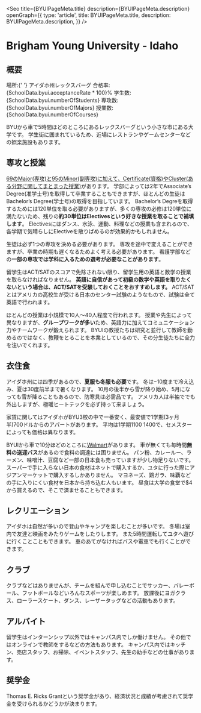 
<Seo
  title={BYUIPageMeta.title}
  description={BYUIPageMeta.description}
  openGraph={{
    type: 'article',
    title: BYUIPageMeta.title,
    description: BYUIPageMeta.description,
  }}
/>


# Brigham Young University - Idaho


## 概要

<SplitPane>
  <Pane>
    <NextImage
      className='h-80'
      src={byuiLogoImage}
      alt='BYUI Logo'
      placeholder='blur'
      layout='fill'
      objectFit='scale-down'
    />
  </Pane>
  <Pane>
    <MDX.ul>
      <MDX.li>
        <span className='font-bold'>場所</span>:{' '}
        <MDX.a href='https://www.google.com/maps/place/Brigham+Young+University-Idaho/@43.814414,-111.7854437,17z/data=!3m1!4b1!4m5!3m4!1s0x53540b03dc48a5cf:0x1e5534d3c38ef412!8m2!3d43.8144101!4d-111.783255'>
          アイダホ州レックスバーグ
        </MDX.a>
      </MDX.li>
      <MDX.li><span className='font-bold'>合格率</span>: <Digit>{SchoolData.byui.acceptanceRate * 100}</Digit>%</MDX.li>
      <MDX.li><span className='font-bold'>学生数</span>: <Digit>{SchoolData.byui.numberOfStudents}</Digit></MDX.li>
      <MDX.li><span className='font-bold'>専攻数</span>: <Digit>{SchoolData.byui.numberOfMajors}</Digit></MDX.li>
      <MDX.li><span className='font-bold'>授業数</span>: <Digit>{SchoolData.byui.numberOfCourses}</Digit></MDX.li>
     </MDX.ul>
  </Pane>
</SplitPane>

BYUから車で5時間ほどのところにあるレックスバーグという小さな市にある大学です。
学生街に囲まれているため、近場にレストランやゲームセンターなどの娯楽施設もあります。


## 専攻と授業

<div className='pt-8 pb-4 md:float-left'>
  <PhotoViewer
    colorClass='bg-gradient-to-br from-byui to-byui-dark'
    images={[
      {
        src: byuiClassImage,
        alt: 'BYUI 授業風景',
        citation: 'https://www.byui.edu/foundations/for-students/course-requirements/fdwld101-world-foundations-i',
        placeholder: 'blur',
        layout: 'fill',
        objectFit: 'cover',
      },
    ]}
  />
</div>

[69のMajor(専攻)と95のMinor(副専攻)に加えて、Certificate(資格)やCluster(ある分野に関してまとまった授業)](https://www.byui.edu/catalog#/programs)があります。
学部によっては2年でAssociate’s Degree(准学士号)を取得して卒業することもできますが、ほとんどの生徒はBachelor’s Degree(学士号)の取得を目指しています。
Bachelor’s Degreを取得するためには120単位を取る必要がありますが、多くの専攻の必修は120単位に満たないため、残りの**約30単位はElectivesという好きな授業を取ることで補填します**。
Electivesにはダンス、水泳、運動、料理などの授業も含まれるので、各学期で気晴らしにElectiveを散りばめるのが効果的かもしれません。

生徒は必ず1つの専攻を決める必要があります。
専攻を途中で変えることができますが、卒業の時期も遅くなるためよく考える必要があります。
看護学部などの**一部の専攻では学科に入るための選考が必要なことがあります**。

留学生はACT/SATのスコアで免除されない限り、留学生用の英語と数学の授業を取らなければなりません。
**英語に自信があって初級の数学や英語を取りたくないという場合は、ACT/SATを受験しておくことをおすすめします。**
ACT/SATとはアメリカの高校生が受ける日本のセンター試験のようなもので、試験は全て英語で行われます。

ほとんどの授業は小規模で10人〜40人程度で行われます。
授業や先生によって異なりますが、**グループワークが多い**ため、英語力に加えてコミュニケーション力やチームワークが鍛えられます。
BYUIの教授たちは研究と並行して教師を勤めるのではなく、教鞭をとることを本業としているので、その分生徒たちに全力を注いでくれます。


## 衣住食

<div className='pt-8 pb-4 md:float-left'>
  <PhotoViewer
    colorClass='bg-gradient-to-br from-byui to-byui-dark'
    images={[
      {
        src: byuiHousingImage,
        alt: 'BYUI 学生寮',
        citation: 'https://www.byui.edu/housing/centre-square/features-and-gallery',
        placeholder: 'blur',
        layout: 'fill',
        objectFit: 'cover',
      },
    ]}
  />
</div>

アイダホ州には四季があるので、**夏服も冬服も必要**です。
冬は−10度まで冷え込み、夏は30度前半まで暑くなります。
10月の後半から雪が降り始め、5月になっても雪が降ることもあるので、防寒具は必需品です。
アメリカ人は半袖ででも外出しますが、極暖ヒートテックを必ず持って来ましょう。

家賃に関してはアイダホがBYU3校の中で一番安く、最安値で1学期(3ヶ月半)700ドルからのアパートがあります。
平均は1学期$1100~$1400で、セメスターによっても価格は異なります。

BYUIから車で10分ほどのところに[Walmart](https://www.google.com/maps/place/Walmart+Supercenter/@43.8373123,-111.8275946,13z/data=!4m5!3m4!1s0x53540a467e9da89f:0x28d9dfc6b68872db!8m2!3d43.8558611!4d-111.774149)があります。
車が無くても毎時間**無料の送迎バス**があるので食料の調達には困りません。
パン粉、カレールー、ラーメン、味噌汁、豆腐など一部の日本食も売っていますが少し物足りないです。
スーパーで手に入らない日本の食材はネットで購入するか、ユタに行った際にアジアンマーケットで購入するしかありません。
マヨネーズ、鶏ガラ、味覇などの手に入りにくい食材を日本から持ち込む人もいます。
昼食は大学の食堂で$4から買えるので、そこで済ませることもできます。


## レクリエーション

アイダホは自然が多いので登山やキャンプを楽しむことが多いです。
冬場は室内で友達と映画をみたりゲームをしたりします。
また5時間運転してユタへ遊びに行くことこともできます。
車のあてがなければバスや電車でも行くことができます。


## クラブ

<div className='pt-8 pb-4 md:float-left'>
  <PhotoViewer
    colorClass='bg-gradient-to-br from-byui to-byui-dark'
    images={[
      {
        src: byuiFitnessImage,
        alt: 'BYUI フィットネス',
        citation: 'https://www.byui.edu/wellness-center',
        placeholder: 'blur',
        layout: 'fill',
        objectFit: 'cover',
      },
    ]}
  />
</div>

クラブなどはありませんが、チームを組んで申し込むことでサッカー、バレーボール、フットボールなどいろんなスポーツが楽しめます。
放課後にヨガクラス、ローラースケート、ダンス、レーザータッグなどの活動もあります。


## アルバイト

留学生はインターンシップ以外ではキャンパス内でしか働けません。
その他ではオンラインで教師をするなどの方法もあります。
キャンパス内ではキッチン、売店スタッフ、お掃除、イベントスタッフ、先生の助手などの仕事があります。


## 奨学金

Thomas E. Ricks Grantという奨学金があり、経済状況と成績が考慮されて奨学金を受けられるかどうかが決まります。
